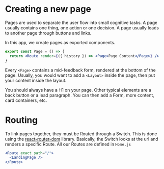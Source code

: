 
<Meta
  id="pages"
  title="Pages/Page"
  decorators={[ThemeDecorator]}
  component={Page}
/>

# Creating a new page

Pages are used to separate the user flow into small cognitive tasks. A page usually contains one thing, one action or one decision. A page usually leads to another page through buttons and links.

In this app, we create pages as exported components.

```jsx
export const Page = () => {
  return <Route render={({ history }) => <Page>Page Content</Page>} />
}
```

Every `<Page>` contains a mid-feedback form, rendered at the bottom of the page. Usually, you would want to add a `<Layout>` inside the page, then put your content inside the layout.

You should always have a H1 on your page. Other typical elements are a back button or a lead paragraph. You can then add a Form, more content, card containers, etc.

<Preview>
  <Story name="Page Content">
    <Page>
      <Layout columns={{ base: 4 / 4, md: 6 / 8, lg: 7 / 12 }}>
        <Stack spacing={10} shouldWrapChildren>
          <BackButton />
          <H1>
            <Trans id="howDidItStartPage.title" />
          </H1>
          <Stack spacing={4}>
            <Lead>
              <Trans id="howDidItStartPage.intro" />
            </Lead>
          </Stack>
        </Stack>
      </Layout>
    </Page>
  </Story>
</Preview>

# Routing

To link pages together, they must be Routed through a Switch. This is done using the [react-router-dom](https://reacttraining.com/react-router/web/guides/quick-start) library. Basically, the Switch looks at the url and renders a specific Route. All our Routes are defined in `Home.js`

```jsx
<Route exact path="/">
  <LandingPage />
</Route>
```

